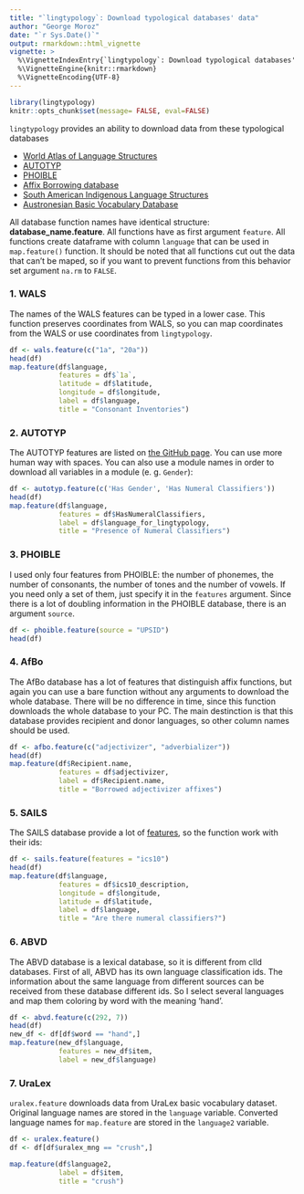 ```yaml
---
title: "`lingtypology`: Download typological databases' data"
author: "George Moroz"
date: "`r Sys.Date()`"
output: rmarkdown::html_vignette
vignette: >
  %\VignetteIndexEntry{`lingtypology`: Download typological databases' data}
  %\VignetteEngine{knitr::rmarkdown}
  %\VignetteEncoding{UTF-8}
---
```

```r
library(lingtypology)
knitr::opts_chunk$set(message= FALSE, eval=FALSE)
```

`lingtypology` provides an ability to download data from these typological databases

* [World Atlas of Language Structures](https://wals.info/)
* [AUTOTYP](https://github.com/autotyp/autotyp-data#the-autotyp-database)
* [PHOIBLE](https://phoible.org/)
* [Affix Borrowing database](https://afbo.info)
* [South American Indigenous Language Structures](https://sails.clld.org/)
* [Austronesian Basic Vocabulary Database](https://abvd.eva.mpg.de/austronesian/)

All database function names have identical structure: **database_name.feature**. All functions have as first argument `feature`. All functions create dataframe with column `language` that can be used in `map.feature()` function. It should be noted that all functions cut out the data that can't be maped, so if you want to prevent functions from this behavior set argument `na.rm` to `FALSE`.

### 1. WALS
The names of the WALS features can be typed in a lower case. This function preserves coordinates from WALS, so you can map coordinates from the WALS or use coordinates from `lingtypology`.
```r
df <- wals.feature(c("1a", "20a"))
head(df)
map.feature(df$language,
            features = df$`1a`,
            latitude = df$latitude,
            longitude = df$longitude,
            label = df$language,
            title = "Consonant Inventories")
```

### 2. AUTOTYP
The AUTOTYP features are listed on [the GitHub page](https://github.com/autotyp/autotyp-data/blob/master/datasets.md). You can use more human way with spaces. You can also use a module names in order to download all variables in a module (e. g. `Gender`):

```r
df <- autotyp.feature(c('Has Gender', 'Has Numeral Classifiers'))
head(df)
map.feature(df$language,
            features = df$HasNumeralClassifiers,
            label = df$language_for_lingtypology,
            title = "Presence of Numeral Classifiers")
```

### 3. PHOIBLE
I used only four features from PHOIBLE: the number of phonemes, the number of consonants, the number of tones and the number of vowels. If you need only a set of them, just specify it in the `features` argument. Since there is a lot of doubling information in the PHOIBLE database, there is an argument `source`.
```r
df <- phoible.feature(source = "UPSID")
head(df)
```

### 4. AfBo
The AfBo database has a lot of features that distinguish affix functions, but again you can use a bare function without any arguments to download the whole database. There will be no difference in time, since this function downloads the whole database to your PC. The main destinction is that this database provides recipient and donor languages, so other column names should be used.

```r
df <- afbo.feature(c("adjectivizer", "adverbializer"))
head(df)
map.feature(df$Recipient.name,
            features = df$adjectivizer,
            label = df$Recipient.name,
            title = "Borrowed adjectivizer affixes")
```

### 5. SAILS
The SAILS database provide a lot of [features](https://sails.clld.org/parameters), so the function work with their ids:
```r
df <- sails.feature(features = "ics10")
head(df)
map.feature(df$language,
            features = df$ics10_description,
            longitude = df$longitude,
            latitude = df$latitude,
            label = df$language,
            title = "Are there numeral classifiers?")
```

### 6. ABVD
The ABVD database is a lexical database, so it is different from clld databases. First of all, ABVD has its own language classification ids. The information about the same language from different sources can be received from these database different ids. So I select several languages and map them coloring by word with the meaning 'hand'.
```r
df <- abvd.feature(c(292, 7))
head(df)
new_df <- df[df$word == "hand",]
map.feature(new_df$language,
            features = new_df$item,
            label = new_df$language)
```

### 7. UraLex

`uralex.feature` downloads data from UraLex basic vocabulary dataset. Original language names are stored in the `language` variable. Converted language names for `map.feature` are stored in the `language2` variable.

```r
df <- uralex.feature()
df <- df[df$uralex_mng == "crush",]

map.feature(df$language2,
            label = df$item,
            title = "crush")
```

